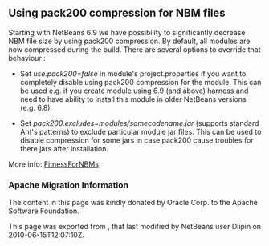<!--

    Licensed to the Apache Software Foundation (ASF) under one
    or more contributor license agreements.  See the NOTICE file
    distributed with this work for additional information
    regarding copyright ownership.  The ASF licenses this file
    to you under the Apache License, Version 2.0 (the
    "License"); you may not use this file except in compliance
    with the License.  You may obtain a copy of the License at

      http://www.apache.org/licenses/LICENSE-2.0

    Unless required by applicable law or agreed to in writing,
    software distributed under the License is distributed on an
    "AS IS" BASIS, WITHOUT WARRANTIES OR CONDITIONS OF ANY
    KIND, either express or implied.  See the License for the
    specific language governing permissions and limitations
    under the License.

-->
== Using pack200 compression for NBM files ==


Starting with NetBeans 6.9 we have possibility to significantly decrease NBM file size by using pack200 compression. By default, all modules are now compressed during the build. 
There are several options to override that behaviour :

* Set ''use.pack200=false'' in module's project.properties if you want to completely disable using pack200 compression for the module. This can be used e.g. if you create module using 6.9 (and above) harness and need to have ability to install this module in older NetBeans versions (e.g. 6.8).

* Set ''pack200.excludes=modules/somecodename.jar'' (supports standard Ant's patterns) to exclude particular module jar files. This can be used to disable compression for some jars in case pack200 cause troubles for there jars after installation.

More info: [[FitnessForNBMs]]

===Apache Migration Information===

The content in this page was kindly donated by Oracle Corp. to the
Apache Software Foundation.

This page was exported from , 
that last modified by NetBeans user Dlipin 
on 2010-06-15T12:07:10Z.

